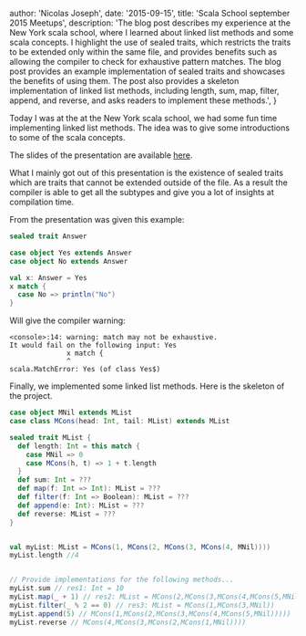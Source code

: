 
  author: 'Nicolas Joseph',
  date: '2015-09-15',
  title: 'Scala School september 2015 Meetups',
  description: 'The blog post describes my experience at the New York scala school, where I learned about linked list methods and some scala concepts. I highlight the use of sealed traits, which restricts the traits to be extended only within the same file, and provides benefits such as allowing the compiler to check for exhaustive pattern matches. The blog post provides an example implementation of sealed traits and showcases the benefits of using them. The post also provides a skeleton implementation of linked list methods, including length, sum, map, filter, append, and reverse, and asks readers to implement these methods.',
}


Today I was at the at the New York scala school, we had some fun time implementing linked list methods. The idea was to give some introductions to some of the scala concepts.

The slides of the presentation are available [here](http://mattbanister.github.io/scala-nyc-uni).

What I mainly got out of this presentation is the existence of sealed traits which are traits that cannot be extended outside of the file. As a result the compiler is able to get all the subtypes and give you a lot of insights at compilation time.

From the presentation was given this example:

```scala
sealed trait Answer

case object Yes extends Answer
case object No extends Answer

val x: Answer = Yes
x match {
  case No => println("No")
}
```

Will give the compiler warning:

```shell
<console>:14: warning: match may not be exhaustive.
It would fail on the following input: Yes
              x match {
              ^
scala.MatchError: Yes (of class Yes$)
```

Finally, we implemented some linked list methods. Here is the skeleton of the project.

```scala
case object MNil extends MList
case class MCons(head: Int, tail: MList) extends MList

sealed trait MList {
  def length: Int = this match {
    case MNil => 0
    case MCons(h, t) => 1 + t.length
  }
  def sum: Int = ???
  def map(f: Int => Int): MList = ???
  def filter(f: Int => Boolean): MList = ???
  def append(e: Int): MList = ???
  def reverse: MList = ???
}


val myList: MList = MCons(1, MCons(2, MCons(3, MCons(4, MNil))))
myList.length //4


// Provide implementations for the following methods...
myList.sum // res1: Int = 10
myList.map(_ + 1) // res2: MList = MCons(2,MCons(3,MCons(4,MCons(5,MNil))))
myList.filter(_ % 2 == 0) // res3: MList = MCons(1,MCons(3,MNil))
myList.append(5) // MCons(1,MCons(2,MCons(3,MCons(4,MCons(5,MNil)))))
myList.reverse // MCons(4,MCons(3,MCons(2,MCons(1,MNil))))
```
